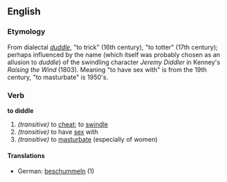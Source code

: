 ==English==
===Etymology===
From dialectal ''[[duddle]]'', "to trick" (16th century), "to totter" (17th century); perhaps influenced by the name (which itself was probably chosen as an allusion to ''duddle'') of the swindling character ''Jeremy Diddler'' in Kenney's ''Raising the Wind'' (1803). Meaning "to have sex with" is from the 19th century, "to masturbate" is 1950's.
===Verb===
'''to diddle'''
#''(transitive)'' to [[cheat]]; to [[swindle]]
#''(transitive)'' to have [[sex]] with
#''(transitive)'' to [[masturbate]] (especially of women)
====Translations====
*German: [[beschummeln]] (1)